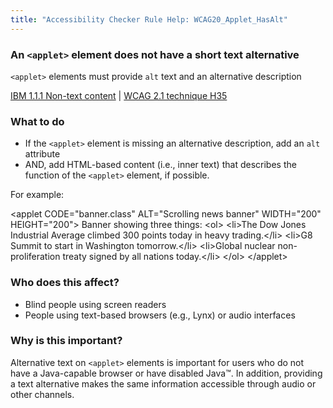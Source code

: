 ```yaml
---
title: "Accessibility Checker Rule Help: WCAG20_Applet_HasAlt"
---
```


<div className="toolHelp">
<Row>
<Column colLg={11} colMd={5} colSm={4} className="toolMain">

<div id="locLevel"></div>

### An `<applet>` element does not have a short text alternative
`<applet>` elements must provide `alt` text and an alternative description

[IBM 1.1.1 Non-text content](http://www.ibm.com/able/guidelines/ci162/non_text_content.html) | [WCAG 2.1 technique H35](https://www.w3.org/TR/WCAG20-TECHS/H35)

<div id="locSnippet"></div>

### What to do

* If the `<applet>` element is missing an alternative description, add an `alt` attribute
* AND, add HTML-based content (i.e., inner text) that describes the function of the `<applet>` element, if possible.

For example:

<CodeSnippet type="multi" light={true}>&lt;applet CODE="banner.class" ALT="Scrolling news banner" WIDTH="200" HEIGHT="200"&gt;
Banner showing three things:
 &lt;ol&gt;
  &lt;li&gt;The Dow Jones Industrial Average climbed 300 points today in heavy trading.&lt;/li&gt;
  &lt;li&gt;G8 Summit to start in Washington tomorrow.&lt;/li&gt;
  &lt;li&gt;Global nuclear non-proliferation treaty signed by all nations today.&lt;/li&gt;
 &lt;/ol&gt;
&lt;/applet&gt;</CodeSnippet>

</Column>
<Column colLg={5} colMd={3} colSm={4} className="toolLeft">

### Who does this affect?

* Blind people using screen readers
* People using text-based browsers (e.g., Lynx) or audio interfaces

### Why is this important?

Alternative text on `<applet>` elements is important for users who do not have a Java-capable browser or have disabled Java™. In addition, providing a text alternative makes the same information accessible through audio or other channels.

</Column>
</Row>
</div>
